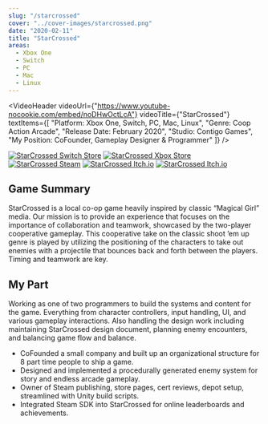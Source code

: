 ```yaml
---
slug: "/starcrossed"
cover: "../cover-images/starcrossed.png"
date: "2020-02-11"
title: "StarCrossed"
areas:
  - Xbox One
  - Switch
  - PC
  - Mac
  - Linux
---
```


<VideoHeader 
  videoUrl={"https://www.youtube-nocookie.com/embed/noDHwOctLcA"} 
  videoTitle={"StarCrossed"} 
  textItems={[
   "Platform: Xbox One, Switch, PC, Mac, Linux",
   "Genre: Coop Action Arcade",
   "Release Date: February 2020",
   "Studio: Contigo Games",
   "My Position: CoFounder, Gameplay Designer & Programmer"
  ]} 
/>

 [![StarCrossed Switch Store](/img/switchlogo.png)](https://www.nintendo.com/games/detail/starcrossed-switch/) [![StarCrossed Xbox Store](/img/xboxlogo.png)](https://www.microsoft.com/en-us/p/star-crossed/9ns8f5c12x0n?activetab=pivot:overviewtab) [![StarCrossed Steam](/img/steamlogo.png)](https://store.steampowered.com/app/956560/StarCrossed/) [![StarCrossed Itch.io](/img/itchiologo.png)](https://contigo-games.itch.io/starcrossed) [![StarCrossed Itch.io](/img/humblelogo.png)](https://www.humblebundle.com/store/starcrossed)

<h2>Game Summary</h2>

StarCrossed is a local co-op game heavily inspired by classic “Magical Girl” media. Our mission is to provide an experience that focuses on the importance of collaboration and teamwork, showcased by the two-player cooperative gameplay.
This cooperative take on the classic shoot ’em up genre is played by utilizing the positioning of the characters to take out enemies with a projectile that bounces back and forth between the players. Timing and teamwork are key.

<h2>My Part</h2>

Working as one of two programmers to build the systems and content for the game. Everything from character controllers, input handling, UI, and various gameplay interactions.
Also handling the design work including maintaining StarCrossed design document, planning enemy encounters, and balancing game flow and balance. 

<div style="text-align: left">

- CoFounded a small company and built up an organizational structure for 8 part time people to ship a game.
- Designed and implemented a procedurally generated enemy system for story and endless arcade gameplay.
- Owner of Steam publishing, store pages, cert reviews, depot setup, streamlined with Unity build scripts.
- Integrated Steam SDK into StarCrossed for online leaderboards and achievements.

</div>

